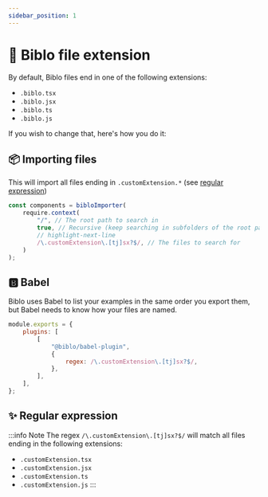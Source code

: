 ```yaml
---
sidebar_position: 1
---
```


# 📝 Biblo file extension

By default, Biblo files end in one of the following extensions:
- `.biblo.tsx`
- `.biblo.jsx`
- `.biblo.ts`
- `.biblo.js`

If you wish to change that, here's how you do it:

## 📦 Importing files

This will import all files ending in `.customExtension.*` (see [regular expression](#-regular-expression))

```jsx
const components = bibloImporter(
    require.context(
        "/", // The root path to search in
        true, // Recursive (keep searching in subfolders of the root path)
        // highlight-next-line
        /\.customExtension\.[tj]sx?$/, // The files to search for
    )
);
```

## 🅱️ Babel

Biblo uses Babel to list your examples in the same order you export them, but Babel needs to know how your files are named.

```js {3-8} title="babel.config.js"
module.exports = {
    plugins: [
        [
            "@biblo/babel-plugin",
            {
                regex: /\.customExtension\.[tj]sx?$/,
            },
        ],
    ],
};
```

## ✨ Regular expression

:::info Note
The regex `/\.customExtension\.[tj]sx?$/` will match all files ending in the following extensions:
- `.customExtension.tsx`
- `.customExtension.jsx`
- `.customExtension.ts`
- `.customExtension.js`
:::
